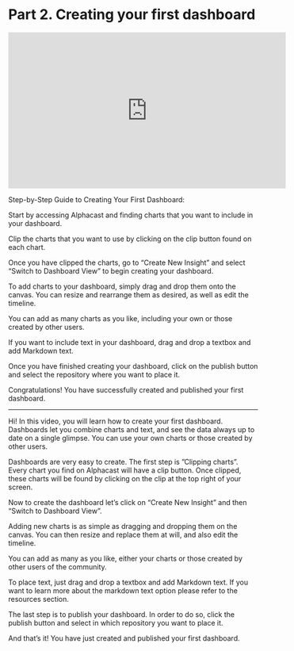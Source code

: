 # Part 2. Creating your first dashboard

<iframe width="560" height="315" src="https://www.youtube.com/embed/M0brrR_9BZ4" title="Part 2. Creating your first dashboard" frameborder="0" allow="accelerometer; autoplay; clipboard-write; encrypted-media; gyroscope; picture-in-picture; web-share" allowfullscreen></iframe>


Step-by-Step Guide to Creating Your First Dashboard:

Start by accessing Alphacast and finding charts that you want to include in your dashboard.

Clip the charts that you want to use by clicking on the clip button found on each chart.

Once you have clipped the charts, go to “Create New Insight” and select “Switch to Dashboard View” to begin creating your dashboard.

To add charts to your dashboard, simply drag and drop them onto the canvas. You can resize and rearrange them as desired, as well as edit the timeline.

You can add as many charts as you like, including your own or those created by other users.

If you want to include text in your dashboard, drag and drop a textbox and add Markdown text.

Once you have finished creating your dashboard, click on the publish button and select the repository where you want to place it.

Congratulations! You have successfully created and published your first dashboard.

------------------------------------------------------

Hi! In this video, you will learn how to create your first dashboard. Dashboards let you combine charts and text, and see the data always up to date on a single glimpse.  You can use your own charts or those created by other users.

Dashboards are very easy to create. The first step is ”Clipping charts”. Every chart you find on Alphacast will have a clip button. Once clipped, these charts will be found by clicking on the clip at the top right of your screen.

Now to create the dashboard let’s click on “Create New Insight” and then “Switch to Dashboard View”.

Adding new charts is as simple as dragging and dropping them on the canvas. You can then resize and replace them at will, and also edit the timeline. 

You can add as many as you like, either your charts or those created by other users of the community.

To place text, just drag and drop a textbox and add Markdown text. If you want to learn more about the markdown text option please refer to the resources section.

The last step is to publish your dashboard. In order to do so, click the publish button and select in which repository you want to place it.

And that’s it! You have just created and published your first dashboard.
